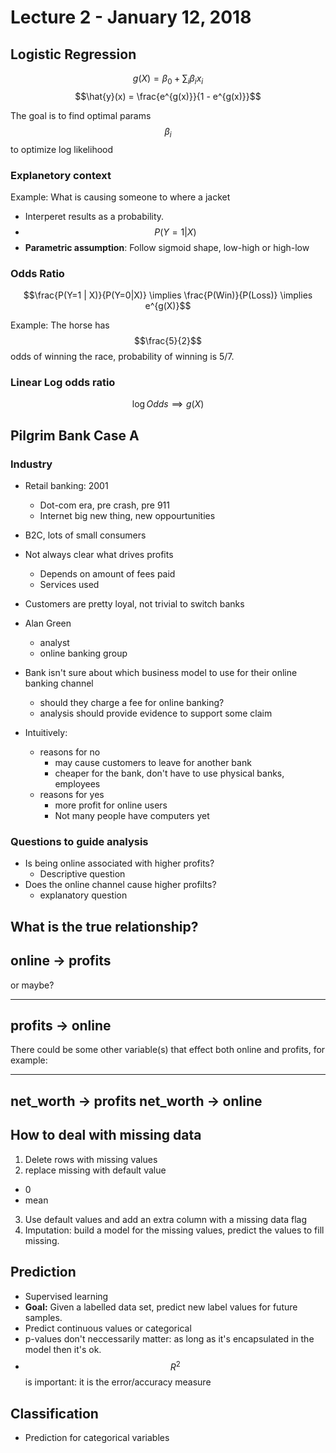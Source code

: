 # Lecture 2 - January 12, 2018

## Logistic Regression

$$g(X) = \beta_0 + \sum_i \beta_i x_i$$
$$\hat{y}(x) = \frac{e^{g(x)}}{1 - e^{g(x)}}$$

The goal is to find optimal params $$\beta_i$$ to optimize log likelihood

### Explanetory context
Example: What is causing someone to where a jacket
- Interperet results as a probability.
- $$P(Y = 1 | X)$$
- **Parametric assumption**: Follow sigmoid shape, low-high or high-low

### Odds Ratio

$$\frac{P(Y=1 | X)}{P(Y=0|X)} \implies \frac{P(Win)}{P(Loss)} \implies e^{g(X)}$$

Example: The horse has $$\frac{5}{2}$$ odds of winning the race, probability of winning is 5/7.

### Linear Log odds ratio

$$\log{Odds} \implies g(X)$$

## Pilgrim Bank Case A

### Industry
- Retail banking: 2001
  - Dot-com era, pre crash, pre 911
  - Internet big new thing, new oppourtunities
- B2C, lots of small consumers
- Not always clear what drives profits
  - Depends on amount of fees paid
  - Services used
- Customers are pretty loyal, not trivial to switch banks

- Alan Green
  - analyst
  - online banking group
- Bank isn't sure about which business model to use for their online banking channel
  - should they charge a fee for online banking?
  - analysis should provide evidence to support some claim

- Intuitively:
  - reasons for no
    - may cause customers to leave for another bank
    - cheaper for the bank, don't have to use physical banks, employees
  - reasons for yes
    - more profit for online users
    - Not many people have computers yet

### Questions to guide analysis
- Is being online associated with higher profits?
  - Descriptive question
- Does the online channel cause higher profilts?
  - explanatory question

What is the true relationship?
------
online -> profits
-----

or maybe?

------
profits -> online
-----

There could be some other variable(s) that effect both online and profits, for example:

----
net_worth -> profits
net_worth -> online
----

## How to deal with missing data
1. Delete rows with missing values
2. replace missing with default value
  - 0
  - mean
3. Use default values and add an extra column with a missing data flag
4. Imputation: build a model for the missing values, predict the values to fill missing.

## Prediction
- Supervised learning
- **Goal:** Given a labelled data set, predict new label values for future samples.
- Predict continuous values or categorical
- p-values don't neccessarily matter: as long as it's encapsulated in the model then it's ok.
- $$R^2$$ is important: it is the error/accuracy measure

## Classification
- Prediction for categorical variables

